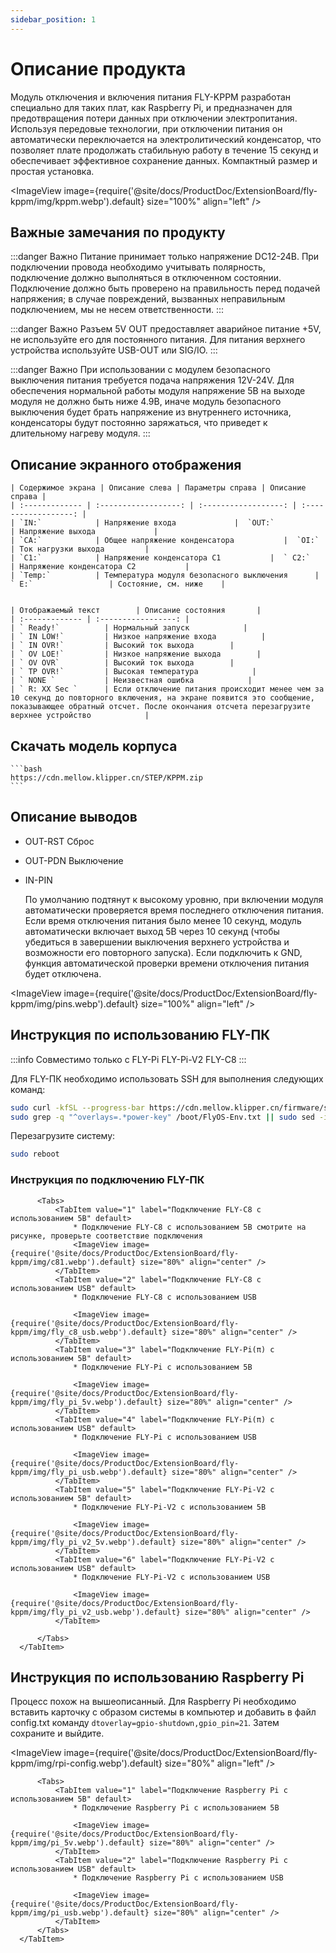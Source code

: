 ```yaml
---
sidebar_position: 1
---
```







# Описание продукта

 Модуль отключения и включения питания FLY-KPPM разработан специально для таких плат, как Raspberry Pi, и предназначен для предотвращения потери данных при отключении электропитания. Используя передовые технологии, при отключении питания он автоматически переключается на электролитический конденсатор, что позволяет плате продолжать стабильную работу в течение 15 секунд и обеспечивает эффективное сохранение данных. Компактный размер и простая установка.

  <ImageView image={require('@site/docs/ProductDoc/ExtensionBoard/fly-kppm/img/kppm.webp').default} size="100%" align="left" />


## Важные замечания по продукту

  :::danger Важно
  Питание принимает только напряжение DC12-24В. При подключении провода необходимо учитывать полярность, подключение должно выполняться в отключенном состоянии. Подключение должно быть проверено на правильность перед подачей напряжения; в случае повреждений, вызванных неправильным подключением, мы не несем ответственности.
  :::

  :::danger Важно
  Разъем 5V OUT предоставляет аварийное питание +5V, не используйте его для постоянного питания. Для питания верхнего устройства используйте USB-OUT или SIG/IO.
  :::

  :::danger Важно
  При использовании с модулем безопасного выключения питания требуется подача напряжения 12V-24V. Для обеспечения нормальной работы модуля напряжение 5В на выходе модуля не должно быть ниже 4.9В, иначе модуль безопасного выключения будет брать напряжение из внутреннего источника, конденсаторы будут постоянно заряжаться, что приведет к длительному нагреву модуля.
  :::


## Описание экранного отображения

    | Содержимое экрана | Описание слева | Параметры справа | Описание справа |
    | :------------- | :------------------: | :------------------: | :------------------: |
    | `IN:`            | Напряжение входа             |  `OUT:`              | Напряжение выхода             |
    | `CA:`            | Общее напряжение конденсатора           |  `OI:`               | Ток нагрузки выхода         |
    | `C1:`            | Напряжение конденсатора C1           |  ` C2:`                | Напряжение конденсатора C2           | 
    | `Temp:`          | Температура модуля безопасного выключения      | ` E:`                 | Состояние, см. ниже    | 


    | Отображаемый текст        | Описание состояния       |
    | :------------- | :-----------------: | 
    | ` Ready!`          | Нормальный запуск            |
    | ` IN LOW!`         | Низкое напряжение входа          |
    | ` IN OVR!`         | Высокий ток выхода        |
    | ` OV LOE!`         | Низкое напряжение выхода        |
    | ` OV OVR`          | Высокий ток выхода        |
    | ` TP OVR!`         | Высокая температура            |
    | ` NONE `           | Неизвестная ошибка            |
    | ` R: XX Sec `      | Если отключение питания происходит менее чем за 10 секунд до повторного включения, на экране появится это сообщение, показывающее обратный отсчет. После окончания отсчета перезагрузите верхнее устройство            |

## Скачать модель корпуса

    ```bash
    https://cdn.mellow.klipper.cn/STEP/KPPM.zip
    ```

## Описание выводов

  * OUT-RST Сброс
  * OUT-PDN Выключение

  * IN-PIN 

    По умолчанию подтянут к высокому уровню, при включении модуля автоматически проверяется время последнего отключения питания. 
  Если время отключения питания было менее 10 секунд, модуль автоматически включает выход 5В через 10 секунд (чтобы убедиться в завершении выключения верхнего устройства и возможности его повторного запуска).
  Если подключить к GND, функция автоматической проверки времени отключения питания будет отключена.

  <ImageView image={require('@site/docs/ProductDoc/ExtensionBoard/fly-kppm/img/pins.webp').default} size="100%" align="left" />

## Инструкция по использованию FLY-ПК

  :::info
  Совместимо только с FLY-Pi FLY-Pi-V2 FLY-C8
  :::

  Для FLY-ПК необходимо использовать SSH для выполнения следующих команд:

  ```bash
  sudo curl -kfSL --progress-bar https://cdn.mellow.klipper.cn/firmware/sun50i-h5-power-key.dtbo -o /boot/dtb/allwinner/overlay/sun50i-h5-power-key.dtbo
  sudo grep -q "^overlays=.*power-key" /boot/FlyOS-Env.txt || sudo sed -i '/^overlays=/ s/$/ power-key/' /boot/FlyOS-Env.txt
  ```

  Перезагрузите систему:

  ```bash
  sudo reboot
  ```
  
### Инструкция по подключению FLY-ПК

  <Tabs>
      <TabItem value="serial" label="Инструкция по подключению FLY-ПК" default>

          <Tabs>
              <TabItem value="1" label="Подключение FLY-C8 с использованием 5В" default>
                  * Подключение FLY-C8 с использованием 5В смотрите на рисунке, проверьте соответствие подключения
                  <ImageView image={require('@site/docs/ProductDoc/ExtensionBoard/fly-kppm/img/c81.webp').default} size="80%" align="center" />
              </TabItem>
              <TabItem value="2" label="Подключение FLY-C8 с использованием USB" default>
                  * Подключение FLY-C8 с использованием USB

                  <ImageView image={require('@site/docs/ProductDoc/ExtensionBoard/fly-kppm/img/fly_c8_usb.webp').default} size="80%" align="center" />
              </TabItem>
              <TabItem value="3" label="Подключение FLY-Pi(π) с использованием 5В" default>
                  * Подключение FLY-Pi с использованием 5В

                  <ImageView image={require('@site/docs/ProductDoc/ExtensionBoard/fly-kppm/img/fly_pi_5v.webp').default} size="80%" align="center" />
              </TabItem>
              <TabItem value="4" label="Подключение FLY-Pi(π) с использованием USB" default>
                  * Подключение FLY-Pi с использованием USB

                  <ImageView image={require('@site/docs/ProductDoc/ExtensionBoard/fly-kppm/img/fly_pi_usb.webp').default} size="80%" align="center" />
              </TabItem>
              <TabItem value="5" label="Подключение FLY-Pi-V2 с использованием 5В" default>
                  * Подключение FLY-Pi-V2 с использованием 5В

                  <ImageView image={require('@site/docs/ProductDoc/ExtensionBoard/fly-kppm/img/fly_pi_v2_5v.webp').default} size="80%" align="center" />
              </TabItem>
              <TabItem value="6" label="Подключение FLY-Pi-V2 с использованием USB" default>
                  * Подключение FLY-Pi-V2 с использованием USB

                  <ImageView image={require('@site/docs/ProductDoc/ExtensionBoard/fly-kppm/img/fly_pi_v2_usb.webp').default} size="80%" align="center" />
              </TabItem>
            
          </Tabs>
      </TabItem>
  </Tabs>

## Инструкция по использованию Raspberry Pi

  Процесс похож на вышеописанный. Для Raspberry Pi необходимо вставить карточку с образом системы в компьютер и добавить в файл config.txt команду `dtoverlay=gpio-shutdown,gpio_pin=21`. Затем сохраните и выйдите.

  <ImageView image={require('@site/docs/ProductDoc/ExtensionBoard/fly-kppm/img/rpi-config.webp').default} size="80%" align="left" />

  

  <Tabs>
      <TabItem value="serial" label="Инструкция по подключению Raspberry Pi" default>

          <Tabs>
              <TabItem value="1" label="Подключение Raspberry Pi с использованием 5В" default>
                  * Подключение Raspberry Pi с использованием 5В

                  <ImageView image={require('@site/docs/ProductDoc/ExtensionBoard/fly-kppm/img/pi_5v.webp').default} size="80%" align="center" />
              </TabItem>
              <TabItem value="2" label="Подключение Raspberry Pi с использованием USB" default>
                  * Подключение Raspberry Pi с использованием USB

                  <ImageView image={require('@site/docs/ProductDoc/ExtensionBoard/fly-kppm/img/pi_usb.webp').default} size="80%" align="center" />
              </TabItem>
          </Tabs>
      </TabItem>
  </Tabs>
